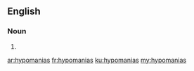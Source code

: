 ==English==

===Noun===
{{head|en|plural}}

# {{plural of|hypomania|lang=en}}

[[ar:hypomanias]]
[[fr:hypomanias]]
[[ku:hypomanias]]
[[my:hypomanias]]